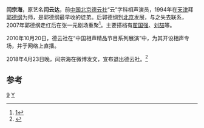 '''闫宗海'''，原艺名'''闫云达'''，前[[中华人民共和国|中国]][[北京|北京]][[德云社|德云社]]“云”字科相声演员，1994年在[[天津|天津]]拜[[郭德纲|郭德纲]]为师，是郭德纲最早收的徒弟。后郭德纲到[[北京|北京]]发展，与之失去联系，2007年郭德纲走红后在张一元剧场重聚<ref>[http://www.tudou.com/programs/view/amTwOB1FwfI/]{{Dead link}}</ref>。主要搭档有[[翟国强|翟国强]]、[[刘喆_(相声演员)|刘喆]]等。

2010年10月20日，德云社在“中国相声精品节目系列展演”中，为其开设相声专场，并于网络上直播。

2018年4月23日晚，闫宗海在微博发文，宣布退出德云社。<ref>{{Cite web |url=http://ent.ifeng.com/a/20180423/43044158_0.shtml |title=闫云达宣布退出德云社 曾是郭德纲最早收的徒弟 |access-date=2018-04-25 |archive-date=2019-09-17 |archive-url=https://web.archive.org/web/20190917015058/http://ent.ifeng.com/a/20180423/43044158_0.shtml |dead-url=no }}</ref>

==参考==
<references/>

[[分类:相声演员|9]]
[[分类:闫姓|Y]]